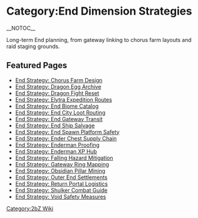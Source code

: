 {{Short description|Overview of the End Dimension Strategies pages on the 2bZ wiki}}
= Category:End Dimension Strategies =
{{2bZ Navbox}}
__NOTOC__

Long-term End planning, from gateway linking to chorus farm layouts and raid staging grounds.

== Featured Pages ==
* [[End Strategy: Chorus Farm Design]]
* [[End Strategy: Dragon Egg Archive]]
* [[End Strategy: Dragon Fight Reset]]
* [[End Strategy: Elytra Expedition Routes]]
* [[End Strategy: End Biome Catalog]]
* [[End Strategy: End City Loot Routing]]
* [[End Strategy: End Gateway Transit]]
* [[End Strategy: End Ship Salvage]]
* [[End Strategy: End Spawn Platform Safety]]
* [[End Strategy: Ender Chest Supply Chain]]
* [[End Strategy: Enderman Proofing]]
* [[End Strategy: Enderman XP Hub]]
* [[End Strategy: Falling Hazard Mitigation]]
* [[End Strategy: Gateway Ring Mapping]]
* [[End Strategy: Obsidian Pillar Mining]]
* [[End Strategy: Outer End Settlements]]
* [[End Strategy: Return Portal Logistics]]
* [[End Strategy: Shulker Combat Guide]]
* [[End Strategy: Void Safety Measures]]

[[Category:2bZ Wiki]]
